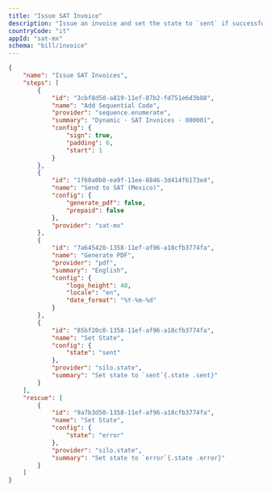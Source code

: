 ```yaml
---
title: "Issue SAT Invoice"
description: "Issue an invoice and set the state to `sent` if successful"
countryCode: "it"
appId: "sat-mx"
schema: "bill/invoice"
---
```


```json
{
    "name": "Issue SAT Invoices",
    "steps": [
        {
            "id": "3cbf8d50-a819-11ef-87b2-fd751e6d3b88",
            "name": "Add Sequential Code",
            "provider": "sequence.enumerate",
            "summary": "Dynamic · SAT Invoices · 000001",
            "config": {
                "sign": true,
                "padding": 6,
                "start": 1
            }
        },
        {
            "id": "1f60a0b0-ea9f-11ee-8846-3d414f6173e4",
            "name": "Send to SAT (Mexico)",
            "config": {
                "generate_pdf": false,
                "prepaid": false
            },
            "provider": "sat-mx"
        },
        {
            "id": "7a645420-1358-11ef-af96-a18cfb3774fa",
            "name": "Generate PDF",
            "provider": "pdf",
            "summary": "English",
            "config": {
                "logo_height": 40,
                "locale": "en",
                "date_format": "%Y-%m-%d"
            }
        },
        {
            "id": "85bf20c0-1358-11ef-af96-a18cfb3774fa",
            "name": "Set State",
            "config": {
                "state": "sent"
            },
            "provider": "silo.state",
            "summary": "Set state to `sent`{.state .sent}"
        }
    ],
    "rescue": [
        {
            "id": "9a7b3d50-1358-11ef-af96-a18cfb3774fa",
            "name": "Set State",
            "config": {
                "state": "error"
            },
            "provider": "silo.state",
            "summary": "Set state to `error`{.state .error}"
        }
    ]
}
```